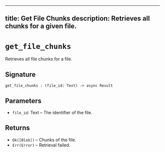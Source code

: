 
---
title: Get File Chunks
description: Retrieves all chunks for a given file.
---

# `get_file_chunks`

Retrieves all file chunks for a file.

## Signature

```candid
get_file_chunks : (file_id: Text) -> async Result
```

## Parameters

- `file_id`: Text – The identifier of the file.

## Returns

- `Ok([Blob])` – Chunks of the file.
- `Err(Error)` – Retrieval failed.
